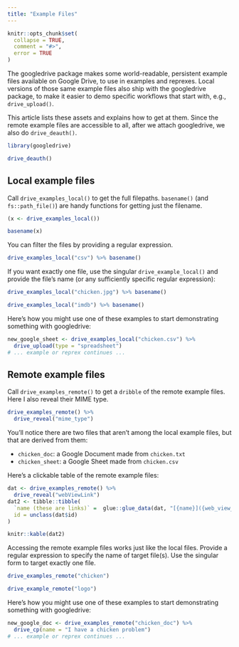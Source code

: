 ```yaml
---
title: "Example Files"
---
```


```r
knitr::opts_chunk$set(
  collapse = TRUE,
  comment = "#>", 
  error = TRUE
)
```

The googledrive package makes some world-readable, persistent example files available on Google Drive, to use in examples and reprexes.
Local versions of those same example files also ship with the googledrive package, to make it easier to demo specific workflows that start with, e.g., `drive_upload()`.

This article lists these assets and explains how to get at them.
Since the remote example files are accessible to all, after we attach googledrive, we also do `drive_deauth()`.

```r
library(googledrive)

drive_deauth()
```

## Local example files

Call `drive_examples_local()` to get the full filepaths.
`basename()` (and `fs::path_file()`) are handy functions for getting just the filename.

```r
(x <- drive_examples_local())

basename(x)
```

You can filter the files by providing a regular expression.

```r
drive_examples_local("csv") %>% basename()
```

If you want exactly one file, use the singular `drive_example_local()` and provide the file's name (or any sufficiently specific regular expression):

```r
drive_examples_local("chicken.jpg") %>% basename()

drive_examples_local("imdb") %>% basename()
```

Here's how you might use one of these examples to start demonstrating something with googledrive:

```r
new_google_sheet <- drive_examples_local("chicken.csv") %>% 
  drive_upload(type = "spreadsheet")
# ... example or reprex continues ...
```

## Remote example files

Call `drive_examples_remote()` to get a `dribble` of the remote example files.
Here I also reveal their MIME type.

```r
drive_examples_remote() %>% 
  drive_reveal("mime_type")
```

You'll notice there are two files that aren't among the local example files, but that are derived from them:

* `chicken_doc`: a Google Document made from `chicken.txt`
* `chicken_sheet`: a Google Sheet made from `chicken.csv`

Here's a clickable table of the remote example files:

```r
dat <- drive_examples_remote() %>% 
  drive_reveal("webViewLink")
dat2 <- tibble::tibble(
  `name (these are links)` =  glue::glue_data(dat, "[{name}]({web_view_link})"),
  id = unclass(dat$id)
)
```

```r
knitr::kable(dat2)
```

Accessing the remote example files works just like the local files.
Provide a regular expression to specify the name of target file(s).
Use the singular form to target exactly one file.

```r
drive_examples_remote("chicken")

drive_example_remote("logo")
```

Here's how you might use one of these examples to start demonstrating something with googledrive:

```r
new_google_doc <- drive_examples_remote("chicken_doc") %>% 
  drive_cp(name = "I have a chicken problem")
# ... example or reprex continues ...
```
